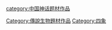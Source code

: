 [[Category:傳說生物題材作品|Category:傳說生物題材作品]]
[[Category:四象|Category:四象]]
[[category:中国神话题材作品|category:中国神话题材作品]]